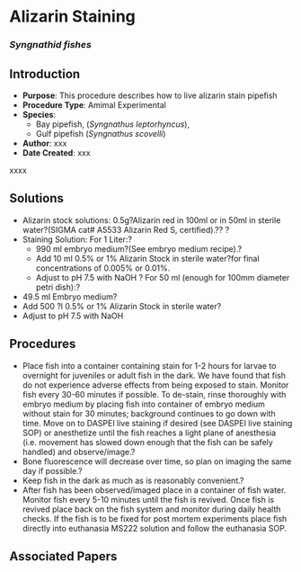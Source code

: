 # Alizarin Staining {#sec-vert_exp-Alizarin}

### *Syngnathid fishes*

## Introduction

-   **Purpose**: This procedure describes how to live alizarin stain pipefish
-   **Procedure Type**: Amimal Experimental
-   **Species**:
    -   Bay pipefish, (*Syngnathus leptorhyncus*),
    -   Gulf pipefish (*Syngnathus scovelli*)
-   **Author**: xxx
-   **Date Created**: xxx

::: {.callout-warning title="NOTES"}
xxxx
:::

## Solutions

-   Alizarin stock solutions: 0.5g?Alizarin red in 100ml or in 50ml in sterile water?(SIGMA cat# A5533 Alizarin Red S, certified).?? ?
-   Staining Solution: For 1 Liter:?
    -   990 ml embryo medium?(See embryo medium recipe).?
    -   Add 10 ml 0.5% or 1% Alizarin Stock in sterile water?for final concentrations of 0.005% or 0.01%.
    -   Adjust to pH 7.5 with NaOH ? For 50 ml (enough for 100mm diameter petri dish):?
-   49.5 ml Embryo medium?
-   Add 500 ?l 0.5% or 1% Alizarin Stock in sterile water?
-   Adjust to pH 7.5 with NaOH

## Procedures

-   Place fish into a container containing stain for 1-2 hours for larvae to overnight for juveniles or adult fish in the dark. We have found that fish do not experience adverse effects from being exposed to stain. Monitor fish every 30-60 minutes if possible. To de-stain, rinse thoroughly with embryo medium by placing fish into container of embryo medium without stain for 30 minutes; background continues to go down with time. Move on to DASPEI live staining if desired (see DASPEI live staining SOP) or anesthetize until the fish reaches a light plane of anesthesia (i.e. movement has slowed down enough that the fish can be safely handled) and observe/image.?
-   Bone fluorescence will decrease over time, so plan on imaging the same day if possible.?
-   Keep fish in the dark as much as is reasonably convenient.?
-   After fish has been observed/imaged place in a container of fish water. Monitor fish every 5-10 minutes until the fish is revived. Once fish is revived place back on the fish system and monitor during daily health checks. If the fish is to be fixed for post mortem experiments place fish directly into euthanasia MS222 solution and follow the euthanasia SOP.

## Associated Papers
